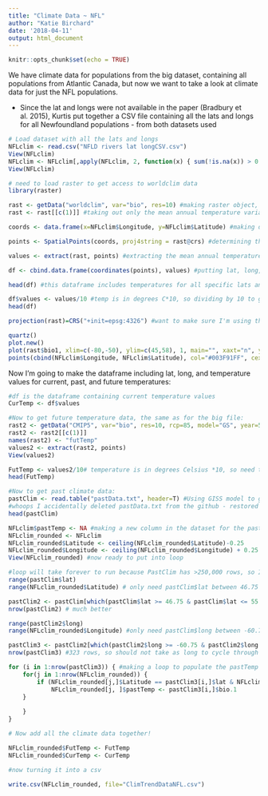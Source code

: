 ```yaml
---
title: "Climate Data ~ NFL"
author: "Katie Birchard"
date: '2018-04-11'
output: html_document
---
```


```r
knitr::opts_chunk$set(echo = TRUE)
```

We have climate data for populations from the big dataset, containing all populations from Atlantic Canada, but now we want to take a look at climate data for just the NFL populations. 

* Since the lat and longs were not available in the paper (Bradbury et al. 2015), Kurtis put together a CSV file containing all the lats and longs for all Newfoundland populations - from both datasets used

```r
# Load dataset with all the lats and longs
NFLclim <- read.csv("NFLD rivers lat longCSV.csv")
View(NFLclim)
NFLclim <- NFLclim[,apply(NFLclim, 2, function(x) { sum(!is.na(x)) > 0 })] # function to remove columns that just contain NA
View(NFLclim)

# need to load raster to get access to worldclim data
library(raster)

rast <- getData("worldclim", var="bio", res=10) #making raster object, using biological variables, lowest resolution
rast <- rast[[c(1)]] #taking out only the mean annual temperature variable (taken b/w 1950-2000)

coords <- data.frame(x=NFLclim$Longitude, y=NFLclim$Latitude) #making dataframe for my lats and longs

points <- SpatialPoints(coords, proj4string = rast@crs) #determining the datapoints by specifying my lat and long

values <- extract(rast, points) #extracting the mean annual temperature for those lats and longs

df <- cbind.data.frame(coordinates(points), values) #putting lat, long, and mean annual temp into a dataframe

head(df) #this dataframe includes temperatures for all specific lats and longs for all populations

df$values <- values/10 #temp is in degrees C*10, so dividing by 10 to get actual degrees C
head(df)

projection(rast)=CRS("+init=epsg:4326") #want to make sure I'm using the right coordinate system

quartz()
plot.new()
plot(rast$bio1, xlim=c(-80,-50), ylim=c(45,58), 1, main="", xaxt="n", yaxt="n", legend=F) #plotting the newfoundland populations to get an idea of where they are  
points(cbind(NFLclim$Longitude, NFLclim$Latitude), col="#003F91FF", cex=1, pch=16) #adding the points

```

Now I'm going to make the dataframe including lat, long, and temperature values for current, past, and future temperatures:

```r
#df is the dataframe containing current temperature values
CurTemp <- df$values

#Now to get future temperature data, the same as for the big file:
rast2 <- getData("CMIP5", var="bio", res=10, rcp=85, model="GS", year=50) #used rcp=85 based on Sanford et al. 2014, used model=GISS based on Miao et al. 2014
rast2 <- rast2[[c(1)]]
names(rast2) <- "futTemp"
values2 <- extract(rast2, points)
View(values2)

FutTemp <- values2/10# temperature is in degrees Celsius *10, so need to divide by 10
head(FutTemp)

#Now to get past climate data:
pastClim <- read.table("pastData.txt", header=T) #Using GISS model to get past climate data from pre-industrial period (1770)
#whoops I accidentally deleted pastData.txt from the github - restored this using terminal
head(pastClim)

NFLclim$pastTemp <- NA #making a new column in the dataset for the past data
NFLclim_rounded <- NFLclim
NFLclim_rounded$Latitude <- ceiling(NFLclim_rounded$Latitude)-0.25  
NFLclim_rounded$Longitude <- ceiling(NFLclim_rounded$Longitude) + 0.25 #have to round to the .75 so I can match it with the PastClim data
View(NFLclim_rounded) #now ready to put into loop

#loop will take forever to run because PastClim has >250,000 rows, so I will cut out unnecessary rows (rows outside range)
range(pastClim$lat)
range(NFLclim_rounded$Latitude) # only need pastClim$lat between 46.75 and 55.75

pastClim2 <- pastClim[which(pastClim$lat >= 46.75 & pastClim$lat <= 55.75), ]
nrow(pastClim2) # much better

range(pastClim2$long)
range(NFLclim_rounded$Longitude) #only need pastClim$long between -60.75 and -52.75

pastClim3 <- pastClim2[which(pastClim2$long >= -60.75 & pastClim2$long <= -52.75), ]
nrow(pastClim3) #323 rows, so should not take as long to cycle through the loop

for (i in 1:nrow(pastClim3)) { #making a loop to populate the pastTemp column with the correct temperatures
	for(j in 1:nrow(NFLclim_rounded)) {
		if (NFLclim_rounded[j,]$Latitude == pastClim3[i,]$lat & NFLclim_rounded[j,]$Longitude == pastClim3[i,]$long) {
			NFLclim_rounded[j, ]$pastTemp <- pastClim3[i,]$bio.1	
	}
	
	}
}

# Now add all the climate data together!

NFLclim_rounded$FutTemp <- FutTemp
NFLclim_rounded$CurTemp <- CurTemp

#now turning it into a csv

write.csv(NFLclim_rounded, file="ClimTrendDataNFL.csv")
```


